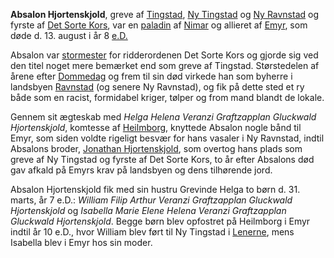 {{title:Absalon Hjortenskjold}}
{{author:Laura Holmegaard}}
{{timestamp:2009-10-31T09:46:45Z}}
{{copyright:Absalon Hjortenskjold}}
'''Absalon Hjortenskjold''', greve af [[Tingstad (Nordlenet)|Tingstad]], [[Ny Tingstad]] og [[Ny Ravnstad]] og fyrste af [[Det Sorte Kors]], var en [[paladin]] af [[Nimar]] og allieret af [[Emyr]], som døde d. 13. august i år 8 [[e.D.]]

Absalon var [[stormester (gejstlig)|stormester]] for ridderordenen Det Sorte Kors og gjorde sig ved den titel noget mere bemærket end som greve af Tingstad. Størstedelen af årene efter [[Dommedag]] og frem til sin død virkede han som byherre i landsbyen [[Ravnstad]] (og senere Ny Ravnstad), og fik på dette sted et ry både som en racist, formidabel kriger, tølper og from mand blandt de lokale.

Gennem sit ægteskab med ''Helga Helena Veranzi Graftzapplan Gluckwald Hjortenskjold'', komtesse af [[Heilmborg]], knyttede Absalon nogle bånd til Emyr, som siden voldte rigeligt besvær for hans vasaler i Ny Ravnstad, indtil Absalons broder, [[Jonathan Hjortenskjold]], som overtog hans plads som greve af Ny Tingstad og fyrste af Det Sorte Kors, to år efter Absalons død gav afkald på Emyrs krav på landsbyen og dens tilhørende jord.

Absalon Hjortenskjold fik med sin hustru Grevinde Helga to børn d. 31. marts, år 7 e.D.: ''William Filip Arthur Veranzi Graftzapplan Gluckwald Hjortenskjold'' og ''Isabella Marie Elene Helena Veranzi Graftzapplan Gluckwald Hjortenskjold''. Begge børn blev opfostret på Heilmborg i Emyr indtil år 10 e.D., hvor William blev ført til Ny Tingstad i [[Lenerne]], mens Isabella blev i Emyr hos sin moder.